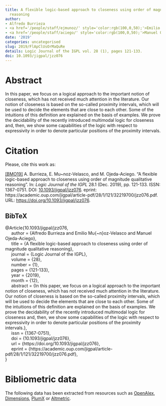```yaml
---
title: A flexible logic-based approach to closeness using order of magnitude qualitative
  reasoning
author:
- Alfredo Burrieza
- <a href='/people/staff/ejmunoz/' style='color:rgb(100,0,50);'>Emilio Muñoz Velasco</a>
- <a href='/people/staff/aciego/' style='color:rgb(100,0,50);'>Manuel Ojeda-Aciego</a>
date: '2019'
categories: uncategorised
slug: 2019/FlApClUsOrMaQuRe
details: Logic Journal of the IGPL vol. 28 (1), pages 121-133.
doi: 10.1093/jigpal/jzz076
---
```




# Abstract


In this paper, we focus on a logical approach to the important notion of closeness, which has not received much attention in the literature. Our notion of closeness is based on the so-called proximity intervals, which will be used to decide the elements that are close to each other. Some of the intuitions of this definition are explained on the basis of examples. We prove the decidability of the recently introduced multimodal logic for closeness and, then, we show some capabilities of the logic with respect to expressivity in order to denote particular positions of the proximity intervals.








# Citation
Please, cite this work as:


<a name=bib-101093jigpaljzz076></a>[[BMO19]](#cite-101093jigpaljzz076) A. Burrieza, E. Mu~noz-Velasco, and M. Ojeda-Aciego. “A flexible logic-based approach to closeness using order of magnitude qualitative reasoning”. In: _Logic Journal of the IGPL_ 28.1 (Dec. 2019), pp. 121-133. ISSN: 1367-0751. DOI: [10.1093/jigpal/jzz076](https://doi.org/10.1093%2Fjigpal%2Fjzz076). eprint: https://academic.oup.com/jigpal/article-pdf/28/1/121/32219700/jzz076.pdf. URL: [https://doi.org/10.1093/jigpal/jzz076](https://doi.org/10.1093/jigpal/jzz076).

::: {.callout-note appearance="minimal" collapse=true}

## BibTeX

@Article{10.1093/jigpal/jzz076,<br>&nbsp;&nbsp;&nbsp;&nbsp;  author = {Alfredo Burrieza and Emilio Mu{\~n}oz-Velasco and Manuel Ojeda-Aciego},<br>&nbsp;&nbsp;&nbsp;&nbsp;  title = {A flexible logic-based approach to closeness using order of magnitude qualitative reasoning},<br>&nbsp;&nbsp;&nbsp;&nbsp;  journal = {Logic Journal of the IGPL},<br>&nbsp;&nbsp;&nbsp;&nbsp;  volume = {28},<br>&nbsp;&nbsp;&nbsp;&nbsp;  number = {1},<br>&nbsp;&nbsp;&nbsp;&nbsp;  pages = {121-133},<br>&nbsp;&nbsp;&nbsp;&nbsp;  year = {2019},<br>&nbsp;&nbsp;&nbsp;&nbsp;  month = {12},<br>&nbsp;&nbsp;&nbsp;&nbsp;  abstract = {In this paper, we focus on a logical approach to the important notion of closeness, which has not received much attention in the literature. Our notion of closeness is based on the so-called proximity intervals, which will be used to decide the elements that are close to each other. Some of the intuitions of this definition are explained on the basis of examples. We prove the decidability of the recently introduced multimodal logic for closeness and, then, we show some capabilities of the logic with respect to expressivity in order to denote particular positions of the proximity intervals.},<br>&nbsp;&nbsp;&nbsp;&nbsp;  issn = {1367-0751},<br>&nbsp;&nbsp;&nbsp;&nbsp;  doi = {10.1093/jigpal/jzz076},<br>&nbsp;&nbsp;&nbsp;&nbsp;  url = {https://doi.org/10.1093/jigpal/jzz076},<br>&nbsp;&nbsp;&nbsp;&nbsp;  eprint = {https://academic.oup.com/jigpal/article-pdf/28/1/121/32219700/jzz076.pdf},<br>}

:::



# Bibliometric data


The following data has been extracted from resources such as [OpenAlex](https://openalex.org/), [Dimensions](https://app.dimensions.ai/), [PlumX](https://www.elsevier.com/insights/metrics/plumx) or [Altmetric](https://www.altmetric.com/).

<div style="display: flex; justify-content: center; align-items: center; height: 100%;">
<span class="__dimensions_badge_embed__" data-doi="10.1093/jigpal/jzz076" data-legend="always"></span></div><script async src="https://badge.dimensions.ai/badge.js" charset="utf-8"></script>

<div style="display: flex; justify-content: center; align-items: center; height: 100%;">
<a href="https://plu.mx/plum/a/?doi=10.1093/jigpal/jzz076" class="plumx-details" data-site="plum" data-hide-when-empty="true">A flexible logic-based approach to closeness using order of magnitude qualitative reasoning</a></div>

<div style="display: flex; justify-content: center; align-items: center; height: 100%;">
<script type="text/javascript" src="https://d1bxh8uas1mnw7.cloudfront.net/assets/embed.js"></script><div data-badge-type="medium-donut" class="altmetric-embed" data-badge-details="right" data-doi="10.1093/jigpal/jzz076"></div></div>


## Cites

The following graph plots the number of cites received by this work from its publication, on a yearly basis.

```r
#| echo: false
#| results: asis
#| warning: false
#| message: false
source(here::here('scripts', 'manage_publications.R'))
df <- readRDS('citation_history.rds')
plot_citation_history(df)
```



## Papers citing this work

The following is a non-exhaustive list of papers that cite this work:


<a name=bib-Barreno_2021></a>[[1]](#cite-Barreno_2021) F. Barreno, M. G. Romana, and M. Santos. “Fuzzy expert system for road type identification and risk assessment of conventional two‐lane roads”. In: _Expert Systems_ 39.9 (Sep. 2021). ISSN: 1468-0394. DOI: [10.1111/exsy.12837](https://doi.org/10.1111%2Fexsy.12837). URL: [http://dx.doi.org/10.1111/exsy.12837](http://dx.doi.org/10.1111/exsy.12837).

<a name=bib-Barreno_2020></a>[[2]](#cite-Barreno_2020) F. Barreno, M. Santos, and M. G. Romana. “Fuzzy-Logic Based Identification of Conventional Two-Lane Roads”. In: _15th International Conference on Soft Computing Models in Industrial and Environmental Applications (SOCO 2020)_. Springer International Publishing, Aug. 2020, p. 418–428. ISBN: 9783030578022. DOI: [10.1007/978-3-030-57802-2_40](https://doi.org/10.1007%2F978-3-030-57802-2_40). URL: [http://dx.doi.org/10.1007/978-3-030-57802-2_40](http://dx.doi.org/10.1007/978-3-030-57802-2_40).

